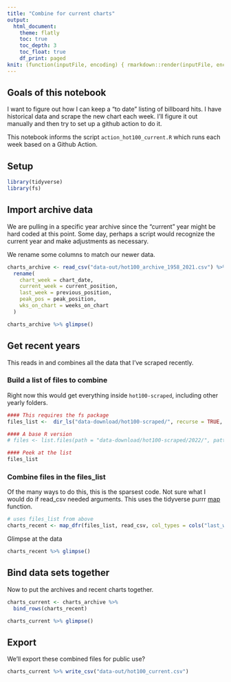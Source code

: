 ```yaml
---
title: "Combine for current charts"
output:
  html_document:
    theme: flatly
    toc: true
    toc_depth: 3
    toc_float: true
    df_print: paged
knit: (function(inputFile, encoding) { rmarkdown::render(inputFile, encoding = encoding, output_dir = "../docs") })
---
```


## Goals of this notebook

I want to figure out how I can keep a "to date" listing of billboard hits. I have historical data and scrape the new chart each week. I'll figure it out manually and then try to set up a github action to do it.

This notebook informs the script `action_hot100_current.R` which runs each week based on a Github Action.

## Setup

```r
library(tidyverse)
library(fs)
```

## Import archive data

We are pulling in a specific year archive since the "current" year might be hard coded at this point. Some day, perhaps a script would recognize the current year and make adjustments as necessary.

We rename some columns to match our newer data.

```r
charts_archive <- read_csv("data-out/hot100_archive_1958_2021.csv") %>%
  rename(
    chart_week = chart_date,
    current_week = current_position,
    last_week = previous_position,
    peak_pos = peak_position,
    wks_on_chart = weeks_on_chart
  )

charts_archive %>% glimpse()
```

## Get recent years

This reads in and combines all the data that I've scraped recently.

### Build a list of files to combine

Right now this would get everything inside `hot100-scraped`, including other yearly folders.

```r
#### This requires the fs package
files_list <-  dir_ls("data-download/hot100-scraped/", recurse = TRUE, regexp = ".csv")

#### A base R version
# files <- list.files(path = "data-download/hot100-scraped/2022/", pattern = "*.csv", full.names = T)

#### Peek at the list
files_list
```

### Combine files in the files_list

Of the many ways to do this, this is the sparsest code. Not sure what I would do if read_csv needed arguments. This uses the tidyverse purrr [map](https://purrr.tidyverse.org/reference/map.html) function.

```r
# uses files_list from above
charts_recent <- map_dfr(files_list, read_csv, col_types = cols("last_week" = col_integer()))
```

Glimpse at the data

```r
charts_recent %>% glimpse()
```

## Bind data sets together

Now to put the archives and recent charts together.

```r
charts_current <- charts_archive %>% 
  bind_rows(charts_recent)

charts_current %>% glimpse()
```


## Export

We'll export these combined files for public use?

```r
charts_current %>% write_csv("data-out/hot100_current.csv")
```

